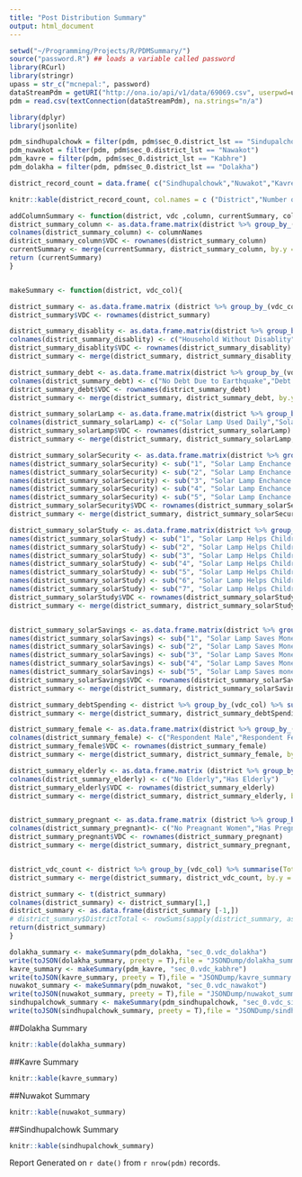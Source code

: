 ```yaml
---
title: "Post Distribution Summary"
output: html_document
---
```


```r
setwd("~/Programming/Projects/R/PDMSummary/")
source("password.R") ## loads a variable called password
library(RCurl)
library(stringr)
upass = str_c("mcnepal:", password)
dataStreamPdm = getURI("http://ona.io/api/v1/data/69069.csv", userpwd=upass, httpauth = 1L)
pdm = read.csv(textConnection(dataStreamPdm), na.strings="n/a")
```

```r

library(dplyr)
library(jsonlite)

pdm_sindhupalchowk = filter(pdm, pdm$sec_0.district_lst == "Sindupalchowk")
pdm_nuwakot = filter(pdm, pdm$sec_0.district_lst == "Nawakot")
pdm_kavre = filter(pdm, pdm$sec_0.district_lst == "Kabhre")
pdm_dolakha = filter(pdm, pdm$sec_0.district_lst == "Dolakha")

district_record_count = data.frame( c("Sindhupalchowk","Nuwakot","Kavrepalanchowk", "Dolakha"), c(nrow(pdm_sindhupalchowk),nrow(pdm_nuwakot),nrow(pdm_kavre),nrow(pdm_dolakha)))

```

```r
knitr::kable(district_record_count, col.names = c ("District","Number of Records"))
```

```r
addColumnSummary <- function(district, vdc ,column, currentSummary, columnNames){
district_summary_column <- as.data.frame.matrix(district %>% group_by_(vdc_col) %>% select_(column)%>% table())
colnames(district_summary_column) <- columnNames
district_summary_column$VDC <- rownames(district_summary_column)
currentSummary <- merge(currentSummary, district_summary_column, by.y = "VDC", by.x = "VDC") 
return (currentSummary)
}


makeSummary <- function(district, vdc_col){

district_summary <- as.data.frame.matrix (district %>% group_by_(vdc_col) %>% select(sec_1.respondent.ethnicity_lst) %>% table())
district_summary$VDC <- rownames(district_summary) 

district_summary_disablity <- as.data.frame.matrix(district %>% group_by_(vdc_col) %>% select(sec_1.respondent.hh_categories.physical_disability)%>% table())
colnames(district_summary_disablity) <- c("Household Without Disablity","Household With Disablity")
district_summary_disablity$VDC <- rownames(district_summary_disablity)
district_summary <- merge(district_summary, district_summary_disablity, by.y = "VDC", by.x = "VDC")

district_summary_debt <- as.data.frame.matrix(district %>% group_by_(vdc_col) %>% select(sec_7.debt_quake)%>% table())
colnames(district_summary_debt) <- c("No Debt Due to Earthquake","Debt Taken Due to Earthquake")
district_summary_debt$VDC <- rownames(district_summary_debt)
district_summary <- merge(district_summary, district_summary_debt, by.y = "VDC", by.x = "VDC")

district_summary_solarLamp <- as.data.frame.matrix(district %>% group_by_(vdc_col) %>% select(sec_4.lantern_use)%>% table())
colnames(district_summary_solarLamp) <- c("Solar Lamp Used Daily","Solar Lamp Used 4-5 Times/Week", "Solar Lamp Used 2-3 Times/Week", "Solar Lamp Seldom Used", "Never Used Solar Lamp")
district_summary_solarLamp$VDC <- rownames(district_summary_solarLamp)
district_summary <- merge(district_summary, district_summary_solarLamp, by.y = "VDC", by.x = "VDC")

district_summary_solarSecurity <- as.data.frame.matrix(district %>% group_by_(vdc_col) %>% select(sec_4.solar_light.light_safety)%>% table())
names(district_summary_solarSecurity) <- sub("1", "Solar Lamp Enchance Securty: Strongly Agree", names(district_summary_solarSecurity))
names(district_summary_solarSecurity) <- sub("2", "Solar Lamp Enchance Securty: Agree", names(district_summary_solarSecurity))
names(district_summary_solarSecurity) <- sub("3", "Solar Lamp Enchance Securty: Neutral", names(district_summary_solarSecurity))
names(district_summary_solarSecurity) <- sub("4", "Solar Lamp Enchance Securty: Disagree", names(district_summary_solarSecurity))
names(district_summary_solarSecurity) <- sub("5", "Solar Lamp Enchance Securty: Strongly Disagree", names(district_summary_solarSecurity))
district_summary_solarSecurity$VDC <- rownames(district_summary_solarSecurity)
district_summary <- merge(district_summary, district_summary_solarSecurity, by.y = "VDC", by.x = "VDC")

district_summary_solarStudy <- as.data.frame.matrix(district %>% group_by_(vdc_col) %>% select(sec_4.solar_light.study_light)%>% table())
names(district_summary_solarStudy) <- sub("1", "Solar Lamp Helps Children Study: Strongly Agree", names(district_summary_solarStudy))
names(district_summary_solarStudy) <- sub("2", "Solar Lamp Helps Children Study: Agree", names(district_summary_solarStudy))
names(district_summary_solarStudy) <- sub("3", "Solar Lamp Helps Children Study: Neutral", names(district_summary_solarStudy))
names(district_summary_solarStudy) <- sub("4", "Solar Lamp Helps Children Study: Disagree", names(district_summary_solarStudy))
names(district_summary_solarStudy) <- sub("5", "Solar Lamp Helps Children Study: Strongly Disagree", names(district_summary_solarStudy))
names(district_summary_solarStudy) <- sub("6", "Solar Lamp Helps Children Study: No Children", names(district_summary_solarStudy))
names(district_summary_solarStudy) <- sub("7", "Solar Lamp Helps Children Study: Children Not in School ", names(district_summary_solarStudy))
district_summary_solarStudy$VDC <- rownames(district_summary_solarStudy)
district_summary <- merge(district_summary, district_summary_solarStudy, by.y = "VDC", by.x = "VDC")


district_summary_solarSavings <- as.data.frame.matrix(district %>% group_by_(vdc_col) %>% select(sec_4.solar_light.lighting_savings)%>% table())
names(district_summary_solarSavings) <- sub("1", "Solar Lamp Saves Money: Strongly Agree", names(district_summary_solarSavings))
names(district_summary_solarSavings) <- sub("2", "Solar Lamp Saves Money: Agree", names(district_summary_solarSavings))
names(district_summary_solarSavings) <- sub("3", "Solar Lamp Saves Money: Neutral", names(district_summary_solarSavings))
names(district_summary_solarSavings) <- sub("4", "Solar Lamp Saves Money: Disagree", names(district_summary_solarSavings))
names(district_summary_solarSavings) <- sub("5", "Solar Lamp Saves money: Strongly Disagree", names(district_summary_solarSavings))
district_summary_solarSavings$VDC <- rownames(district_summary_solarSavings)
district_summary <- merge(district_summary, district_summary_solarSavings, by.y = "VDC", by.x = "VDC")

district_summary_debtSpending <- district %>% group_by_(vdc_col) %>% summarise(FoodSpending = sum(sec_7.debt_earthquake.debt_food, na.rm = TRUE), HouseholdItemSpending = sum(sec_7.debt_earthquake.debt_basic_hh, na.rm = TRUE), ConstructionSpending = (sum (sec_7.debt_earthquake.debt_shelter, na.rm = TRUE) + sum(sec_7.debt_earthquake.debt_labor, na.rm = TRUE)), SavingAfterDebtSpending = sum(sec_7.debt_earthquake.debt_savings, na.rm = TRUE))
district_summary <- merge(district_summary, district_summary_debtSpending, by.y = vdc_col, by.x = "VDC")

district_summary_female <- as.data.frame.matrix(district %>% group_by_(vdc_col) %>% select(sec_1.respondent.respondent_female)%>% table())
colnames(district_summary_female) <- c("Respondent Male","Respondent Female")
district_summary_female$VDC <- rownames(district_summary_female)
district_summary <- merge(district_summary, district_summary_female, by.y = "VDC", by.x = "VDC")

district_summary_elderly <- as.data.frame.matrix (district %>% group_by_(vdc_col) %>% select(sec_1.respondent.hh_categories.elderly_people) %>% table())
colnames(district_summary_elderly) <- c("No Elderly","Has Elderly")
district_summary_elderly$VDC <- rownames(district_summary_elderly)
district_summary <- merge(district_summary, district_summary_elderly, by.y = "VDC", by.x = "VDC")


district_summary_pregnant <- as.data.frame.matrix (district %>% group_by_(vdc_col) %>% select(sec_1.respondent.hh_categories.pregnant_lactating_women) %>% table())
colnames(district_summary_pregnant)<- c("No Preagnant Women","Has Pregnant Women")
district_summary_pregnant$VDC <- rownames(district_summary_pregnant)
district_summary <- merge(district_summary, district_summary_pregnant, by.y = "VDC", by.x = "VDC")


district_vdc_count <- district %>% group_by_(vdc_col) %>% summarise(TotalRecords = n()) 
district_summary <- merge(district_summary, district_vdc_count, by.y = vdc_col, by.x = "VDC")

district_summary <- t(district_summary)
colnames(district_summary) <- district_summary[1,]
district_summary <- as.data.frame(district_summary [-1,])
# district_summary$DistrictTotal <- rowSums(sapply(district_summary, as.numeric))
return(district_summary)
}

dolakha_summary <- makeSummary(pdm_dolakha, "sec_0.vdc_dolakha")
write(toJSON(dolakha_summary, preety = T),file = "JSONDump/dolakha_summary.json")
kavre_summary <- makeSummary(pdm_kavre, "sec_0.vdc_kabhre")
write(toJSON(kavre_summary, preety = T),file = "JSONDump/kavre_summary.json")
nuwakot_summary <- makeSummary(pdm_nuwakot, "sec_0.vdc_nawakot")
write(toJSON(nuwakot_summary, preety = T),file = "JSONDump/nuwakot_summary.json")
sindhupalchowk_summary <- makeSummary(pdm_sindhupalchowk, "sec_0.vdc_sindu")
write(toJSON(sindhupalchowk_summary, preety = T),file = "JSONDump/sindhupalchowk_summary.json")
```
##Dolakha Summary 
```r
knitr::kable(dolakha_summary)
```

##Kavre Summary 
```r
knitr::kable(kavre_summary)
```

##Nuwakot Summary 
```r
knitr::kable(nuwakot_summary)
```

##Sindhupalchowk Summary 
```r
knitr::kable(sindhupalchowk_summary)
```

Report Generated on `r date()` from `r nrow(pdm)` records. 